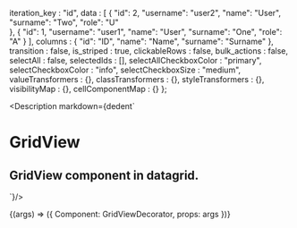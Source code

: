 
  iteration_key : "id",
  data : [
    {
        "id": 2,
        "username": "user2",
        "name": "User",
        "surname": "Two",
        "role": "U"      
    },
    {
        "id": 1,
        "username": "user1",
        "name": "User",
        "surname": "One",
        "role": "A"
    }
  ],
  columns : {
    "id": "ID",
    "name": "Name",
    "surname": "Surname"
  },
  transition : false,
  is_striped : true,
  clickableRows : false,
  bulk_actions : false,
  selectAll : false,
  selectedIds : [],
  selectAllCheckboxColor : "primary",
  selectCheckboxColor : "info",
  selectCheckboxSize : "medium",
  valueTransformers : {},
  classTransformers : {},
  styleTransformers : {},
  visibilityMap : {},
  cellComponentMap : {}
};

<Meta
  title="Datagrid/4. GridView"
  component={GridView}
  args={args}
  argTypes={{}}
/>

<Description markdown={dedent`
# GridView
## GridView component in datagrid.
`}/>

<Canvas>
  <Story
  name="4. GridView"
  args={args}
  >
  {(args) => ({
    Component: GridViewDecorator,
    props: args
  })}
  </Story>
</Canvas>

<ArgsTable story="4. GridView" />

